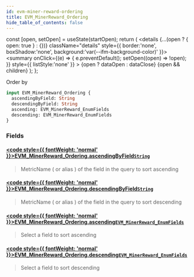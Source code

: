 ```yaml
---
id: evm-miner-reward-ordering
title: EVM_MinerReward_Ordering
hide_table_of_contents: false
---
```







  const [open, setOpen] = useState(startOpen);
  return (
    <details {...(open ? { open: true } : {})} className="details" style={{ border:'none', boxShadow:'none', background:'var(--ifm-background-color)' }}>
      <summary
        onClick={(e) => {
          e.preventDefault();
          setOpen((open) => !open);
        }}
        style={{ listStyle:'none' }}
      >
      {open ? dataOpen : dataClose}
      </summary>
      {open && children}
    </details>
  );
};




Order by


```graphql
input EVM_MinerReward_Ordering {
  ascendingByField: String
  descendingByField: String
  ascending: EVM_MinerReward_EnumFields
  descending: EVM_MinerReward_EnumFields
}
```




### Fields

#### [<code style={{ fontWeight: 'normal' }}>EVM_MinerReward_Ordering.<b>ascendingByField</b></code>](#)<Bullet />[`String`](/docs/graphql-reference/scalars/string) <Badge class="secondary" text="scalar"/>
> MetricName ( or alias ) of the field in the query to sort ascending
> 

#### [<code style={{ fontWeight: 'normal' }}>EVM_MinerReward_Ordering.<b>descendingByField</b></code>](#)<Bullet />[`String`](/docs/graphql-reference/scalars/string) <Badge class="secondary" text="scalar"/>
> MetricName ( or alias ) of the field in the query to sort descending
> 

#### [<code style={{ fontWeight: 'normal' }}>EVM_MinerReward_Ordering.<b>ascending</b></code>](#)<Bullet />[`EVM_MinerReward_EnumFields`](/docs/graphql-reference/enums/evm-miner-reward-enum-fields) <Badge class="secondary" text="enum"/>
> Select a field to sort ascending
> 

#### [<code style={{ fontWeight: 'normal' }}>EVM_MinerReward_Ordering.<b>descending</b></code>](#)<Bullet />[`EVM_MinerReward_EnumFields`](/docs/graphql-reference/enums/evm-miner-reward-enum-fields) <Badge class="secondary" text="enum"/>
> Select a field to sort descending
> 



